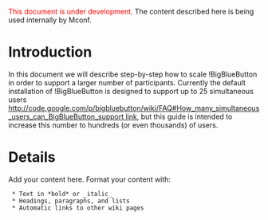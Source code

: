 
<font color="red">This document is under development.</font> The content described here is being used internally by Mconf.

= Introduction =

In this document we will describe step-by-step how to scale !BigBlueButton in order to support a larger number of participants. Currently the default installation of !BigBlueButton is designed to support up to 25 simultaneous users [[http://code.google.com/p/bigbluebutton/wiki/FAQ#How_many_simultaneous_users_can_BigBlueButton_support link]], but this guide is intended to increase this number to hundreds (or even thousands) of users.

= Details =

Add your content here.  Format your content with:
  * Text in *bold* or _italic_
  * Headings, paragraphs, and lists
  * Automatic links to other wiki pages